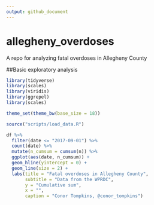 ```yaml
---
output: github_document
---
```

# allegheny_overdoses
A repo for analyzing fatal overdoses in Allegheny County

##Basic exploratory analysis

```r
library(tidyverse)
library(scales)
library(viridis)
library(ggrepel)
library(scales)

theme_set(theme_bw(base_size = 18))

source("scripts/load_data.R")
```

```r
df %>% 
  filter(date <= "2017-09-01") %>% 
  count(date) %>% 
  mutate(n_cumsum = cumsum(n)) %>% 
  ggplot(aes(date, n_cumsum)) +
  geom_hline(yintercept = 0) +
  geom_line(size = 2) +
  labs(title = "Fatal overdoses in Allegheny County",
       subtitle = "Data from the WPRDC",
       y = "Cumulative sum",
       x = "",
       caption = "Conor Tompkins, @conor_tompkins")
```
